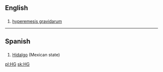 {{also|Hg}}
==English==

==={{initialism}}===
{{head|en|initialism}}

# [[hyperemesis gravidarum]]

----
==Spanish==

==={{initialism|es}}===
{{head|es|initialism}}

# [[Hidalgo]] (Mexican state)

[[pl:HG]]
[[sk:HG]]
